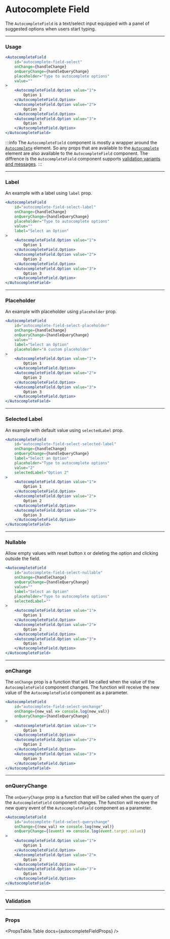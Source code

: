 
# Autocomplete Field
The `AutocompleteField` is a text/select input equipped with a panel of suggested options when users start typing.

<NewfoldRoot>
    <AutocompleteFieldDemo />
</NewfoldRoot>

---
### Usage
```jsx
<AutocompleteField
    id="autocomplete-field-select"
    onChange={handleChange}
    onQueryChange={handleQueryChange}
    placeholder="Type to autocomplete options"
    value=""
>
    <AutocompleteField.Option value="1">
        Option 1
    </AutocompleteField.Option>
    <AutocompleteField.Option value="2">
        Option 2
    </AutocompleteField.Option>
    <AutocompleteField.Option value="3">
        Option 3
    </AutocompleteField.Option>
</AutocompleteField>
```
:::info
The `AutocompleteField` component is mostly a wrapper around the [`Autocomplete`](../elements/autocomplete) element.
So any props that are available to the [`Autocomplete`](../elements/autocomplete) element are
also available to the `AutocompleteField` component. The diffrence is the `AutocompleteField`
component supports [validation variants and messages](#validation).
:::

---
### Label
An example with a label using `label` prop.

<NewfoldRoot>
    <AutocompleteFieldDemo label="Select an Option"/>
</NewfoldRoot>

```jsx
<AutocompleteField
    id="autocomplete-field-select-label"
    onChange={handleChange}
    onQueryChange={handleQueryChange}
    placeholder="Type to autocomplete options"
    value=""
    label="Select an Option"
>
    <AutocompleteField.Option value="1">
        Option 1
    </AutocompleteField.Option>
    <AutocompleteField.Option value="2">
        Option 2
    </AutocompleteField.Option>
    <AutocompleteField.Option value="3">
        Option 3
    </AutocompleteField.Option>
</AutocompleteField>
```

---
### Placeholder
An example with placeholder using `placeholder` prop.

<NewfoldRoot>
    <AutocompleteFieldDemo 
        label="Select an Option"
        placeholder="A custom placeholder"
    />
</NewfoldRoot>

```jsx
<AutocompleteField
    id="autocomplete-field-select-placeholder"
    onChange={handleChange}
    onQueryChange={handleQueryChange}
    value=""
    label="Select an Option"
    placeholder="A custom placeholder"
>
    <AutocompleteField.Option value="1">
        Option 1
    </AutocompleteField.Option>
    <AutocompleteField.Option value="2">
        Option 2
    </AutocompleteField.Option>
    <AutocompleteField.Option value="3">
        Option 3
    </AutocompleteField.Option>
</AutocompleteField>
```

---
### Selected Label
An example with default value using `selectedLabel` prop.

<NewfoldRoot>
    <AutocompleteFieldDemo 
        label="Select an Option"
        placeholder="A custom placeholder"
        selectedLabel="Option 2"
        value="2"
    />
</NewfoldRoot>

```jsx
<AutocompleteField
    id="autocomplete-field-select-selected-label"
    onChange={handleChange}
    onQueryChange={handleQueryChange}
    label="Select an Option"
    placeholder="Type to autocomplete options"
    value="2"
    selectedLabel="Option 2"
>
    <AutocompleteField.Option value="1">
        Option 1
    </AutocompleteField.Option>
    <AutocompleteField.Option value="2">
        Option 2
    </AutocompleteField.Option>
    <AutocompleteField.Option value="3">
        Option 3
    </AutocompleteField.Option>
</AutocompleteField>
```

---
### Nullable
Allow empty values with reset button `X` or deleting the option and clicking outside the field.

<NewfoldRoot>
    <AutocompleteFieldDemo 
        label="Select an Option"
        placeholder="Type to autocomplete options"
        value="2"
        selectedLabel="Option 2"
        nullable={true}
    />
</NewfoldRoot>

```jsx
<AutocompleteField
    id="autocomplete-field-select-nullable"
    onChange={handleChange}
    onQueryChange={handleQueryChange}
    value=""
    label="Select an Option"
    placeholder="Type to autocomplete options"
    selectedLabel=""
>
    <AutocompleteField.Option value="1">
        Option 1
    </AutocompleteField.Option>
    <AutocompleteField.Option value="2">
        Option 2
    </AutocompleteField.Option>
    <AutocompleteField.Option value="3">
        Option 3
    </AutocompleteField.Option>
</AutocompleteField>
```

---
### onChange
The `onChange` prop is a function that will be called when the value of the `AutocompleteField` component changes.
The function will receive the new value of the `AutocompleteField` component as a parameter.

```jsx
<AutocompleteField
    id="autocomplete-field-select-onchange"
    onChange={new_val => console.log(new_val)}
    onQueryChange={handleQueryChange}
>
    <AutocompleteField.Option value="1">
        Option 1
    </AutocompleteField.Option>
    <AutocompleteField.Option value="2">
        Option 2
    </AutocompleteField.Option>
    <AutocompleteField.Option value="3">
        Option 3
    </AutocompleteField.Option>
</AutocompleteField>
```

---
### onQueryChange
The `onQueryChange` prop is a function that will be called when the query of the `AutocompleteField` component changes.
The function will receive the new query event of the `AutocompleteField` component as a parameter.

```jsx
<AutocompleteField
    id="autocomplete-field-select-querychange"
    onChange={(new_val) => console.log(new_val)}
    onQueryChange={(event) => console.log(event.target.value)}
>
    <AutocompleteField.Option value="1">
        Option 1
    </AutocompleteField.Option>
    <AutocompleteField.Option value="2">
        Option 2
    </AutocompleteField.Option>
    <AutocompleteField.Option value="3">
        Option 3
    </AutocompleteField.Option>
</AutocompleteField>
```

---
### Validation
<AutocompleteFieldValidationVariants />

---
### Props
<PropsTable.Table docs={autocompleteFieldProps} />
